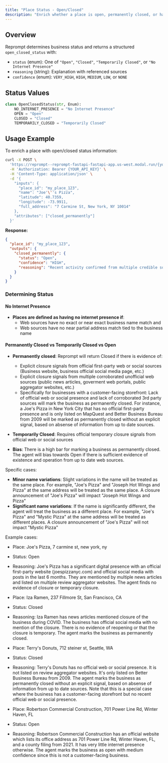 ```yaml
---
title: "Place Status - Open/Closed"
description: "Enrich whether a place is open, permanently closed, or has no discernible internet presence."
---
```


## Overview

Reprompt determines business status and returns a structured `open_closed_status` with:

- `status` (enum): One of `"Open"`, `"Closed"`, `"Temporarily Closed"`, or `"No Internet Presence"`
- `reasoning` (string): Explanation with referenced sources
- `confidence` (enum): `VERY_HIGH`, `HIGH`, `MEDIUM`, `LOW`, or `NONE`

## Status Values

```python
class OpenClosedStatus(str, Enum):
    NO_INTERNET_PRESENCE = "No Internet Presence"
    OPEN = "Open"
    CLOSED = "Closed"
    TEMPORARILY_CLOSED = "Temporarily Closed"
```

## Usage Example

To enrich a place with open/closed status information:

```bash cURL
curl -X POST \
  'https://reprompt--reprompt-fastapi-fastapi-app.us-west.modal.run/{your_org_slug}/place_enrichment/enrich' \
  -H 'Authorization: Bearer {YOUR_API_KEY}' \
  -H 'Content-Type: application/json' \
  -d '{
    "inputs": {
      "place_id": "my_place_123",
      "name": "Joe'\''s Pizza",
      "latitude": 40.7359,
      "longitude": -73.9911,
      "full_address": "7 Carmine St, New York, NY 10014"
    },
    "attributes": ["closed_permanently"]
  }'
```

**Response:**
```json
{
  "place_id": "my_place_123",
  "outputs": {
    "closed_permanently": {
      "status": "Open",
      "confidence": "HIGH",
      "reasoning": "Recent activity confirmed from multiple credible sources; business appears to be operating normally."
    }
  }
}
```

### Determining Status

#### No Internet Presence
- **Places are defined as having no internet presence if**:
  - Web sources have no exact or near exact business name match and
  - Web sources have no near partial address match tied to the business name

#### Permanently Closed vs Temporarily Closed vs Open

- **Permanently closed**: Reprompt will return Closed if there is evidence of:
  - Explicit closure signals from official first-party web or social sources (Business website, business official social media page, etc.)
  - Explicit closure signals from multiple corroborated unofficial web sources (public news articles, goverment web portals, public aggregator websites, etc.)
  - Specifically for businesses with a customer-facing storefront: Lack of official web or social presence and lack of corroborated 3rd party sources will mark the business as permanently closed. For instance, a Joe's Pizza in New York City that has no official first-party presence and is only listed on MapQuest and Better Business Bureau from 2009 will be marked as permanently closed without an explicit signal, based on absense of information from up to date sources.

- **Temporarily Closed**: Requires official temporary closure signals from official web or social sources

- **Bias**: There is a high bar for marking a business as permanently closed. The agent will bias towards Open if there is sufficient evidence of existence and operation from up to date web sources.

Specific cases:
  - **Minor name variations**: Slight variations in the name will be treated as the same place. For example, "Joe's Pizza" and "Joseph Hot Wings and Pizza" at the same address will be treated as the same place. A closure announcement of "Joe's Pizza" will impact "Joseph Hot Wings and Pizza"
  - **Significant name variations**: If the name is significantly different, the agent will treat the business as a different place. For example, "Joe's Pizza" and "Mystic Pizza" at the same address will be treated as different places. A closure announcement of "Joe's Pizza" will not impact "Mystic Pizza"


Example cases:
- Place: Joe's Pizza, 7 carmine st, new york, ny
- Status: Open
- Reasoning: Joe's Pizza has a significant digital presence with an official first-party website (joespizzanyc.com) and official social media with posts in the last 6 months. They are mentioned by multiple news articles and listed on multiple review aggregator websites. The agent finds no evidence of closure or temporary closure.


- Place: Iza Ramen, 237 Fillmore St, San Francisco, CA
- Status: Closed
- Reasoning: Iza Ramen has news articles mentioned closure of the business during COVID. The business has official social media with no mention of the closure. There is no evidence of reopening or that the closure is temporary. The agent marks the business as permanently closed.


- Place: Terry's Donuts, 712 steiner st, Seattle, WA
- Status: Closed
- Reasoning: Terry's Donuts has no official web or social presence. It is not listed on review aggregator websites. It's only listed on Better Business Bureau from 2009. The agent marks the business as permanently closed without an explicit signal, based on absense of information from up to date sources. Note that this is a special case where the business has a customer-facing storefront but no recent official web or social presence.

- Place: Robertson Commercial Construction, 701 Power Line Rd, Winter Haven, FL
- Status: Open
- Reasoning: Robertson Commercial Construction has an official website which lists its office address as 701 Power Line Rd, Winter Haven, FL, and a county filing from 2021. It has very little internet presence otherwise. The agent marks the business as open with medium confidence since this is not a customer-facing business.